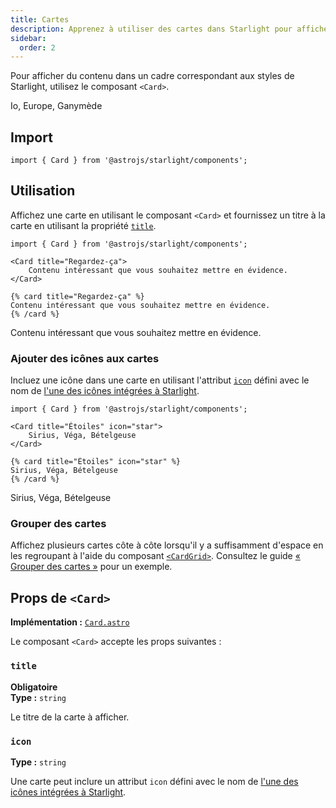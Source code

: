 ```yaml
---
title: Cartes
description: Apprenez à utiliser des cartes dans Starlight pour afficher du contenu dans un cadre.
sidebar:
  order: 2
---
```



Pour afficher du contenu dans un cadre correspondant aux styles de Starlight, utilisez le composant `<Card>`.


<Preview>

<Card slot="preview" title="Lunes" icon="moon">
	Io, Europe, Ganymède
</Card>

</Preview>

## Import

```tsx
import { Card } from '@astrojs/starlight/components';
```

## Utilisation

Affichez une carte en utilisant le composant `<Card>` et fournissez un titre à la carte en utilisant la propriété [`title`](#title).

<Preview>

```mdx
import { Card } from '@astrojs/starlight/components';

<Card title="Regardez-ça">
	Contenu intéressant que vous souhaitez mettre en évidence.
</Card>
```

<Fragment slot="markdoc">

```markdoc
{% card title="Regardez-ça" %}
Contenu intéressant que vous souhaitez mettre en évidence.
{% /card %}
```

</Fragment>

<Card slot="preview" title="Regardez-ça">
	Contenu intéressant que vous souhaitez mettre en évidence.
</Card>

</Preview>

### Ajouter des icônes aux cartes

Incluez une icône dans une carte en utilisant l'attribut [`icon`](#icon) défini avec le nom de [l'une des icônes intégrées à Starlight](/fr/reference/icons/#toutes-les-icônes).

<Preview>

```mdx 'icon="star"'
import { Card } from '@astrojs/starlight/components';

<Card title="Étoiles" icon="star">
	Sirius, Véga, Bételgeuse
</Card>
```

<Fragment slot="markdoc">

```markdoc 'icon="star"'
{% card title="Étoiles" icon="star" %}
Sirius, Véga, Bételgeuse
{% /card %}
```

</Fragment>

<Card slot="preview" title="Étoiles" icon="star">
	Sirius, Véga, Bételgeuse
</Card>

</Preview>

### Grouper des cartes

Affichez plusieurs cartes côte à côte lorsqu'il y a suffisamment d'espace en les regroupant à l'aide du composant [`<CardGrid>`](/fr/components/card-grids/).
Consultez le guide [« Grouper des cartes »](/fr/components/card-grids/#grouper-des-cartes) pour un exemple.

## Props de `<Card>`

**Implémentation :** [`Card.astro`](https://github.com/withastro/starlight/blob/main/packages/starlight/user-components/Card.astro)

Le composant `<Card>` accepte les props suivantes :

### `title`

**Obligatoire**  
**Type :** `string`

Le titre de la carte à afficher.

### `icon`

**Type :** `string`

Une carte peut inclure un attribut `icon` défini avec le nom de [l'une des icônes intégrées à Starlight](/fr/reference/icons/#toutes-les-icônes).
